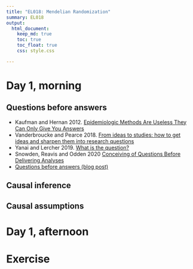 ```yaml
---
title: "EL018: Mendelian Randomization"
summary: EL018
output:
  html_document:
    keep_md: true
    toc: true
    toc_float: true
    css: style.css

---
```


# Day 1, morning

## Questions before answers

- Kaufman and Hernan 2012. [Epidemiologic Methods Are Useless They Can Only Give You Answers](https://journals.lww.com/epidem/Fulltext/2012/11000/Commentary___Epidemiologic_Methods_Are_UselessThey.3.aspx)
- Vanderbroucke and Pearce 2018. [From ideas to studies: how to get ideas and sharpen them into research questions](https://www.ncbi.nlm.nih.gov/pmc/articles/PMC5846748/)
- Yanai and Lercher 2019. [What is the question?](https://genomebiology.biomedcentral.com/articles/10.1186/s13059-019-1902-1)
- Snowden, Reavis and Odden 2020 [Conceiving of Questions Before Delivering Analyses](https://pubmed.ncbi.nlm.nih.gov/32501813/)
- [Questions before answers (blog post)]()

## Causal inference


## Causal assumptions


# Day 1, afternoon


# Exercise
